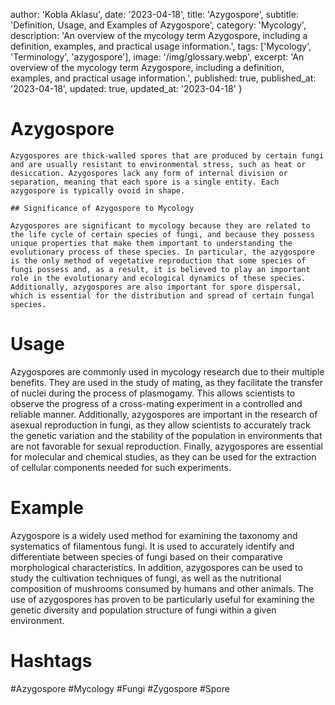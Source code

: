 
  author: 'Kobla Aklasu',
  date: '2023-04-18',
  title: 'Azygospore',
  subtitle: 'Definition, Usage, and Examples of Azygospore',
  category: 'Mycology',
  description: 'An overview of the mycology term Azygospore, including a definition, examples, and practical usage information.',
  tags: ['Mycology', 'Terminology', 'azygospore'],
  image: '/img/glossary.webp',
  excerpt: 'An overview of the mycology term Azygospore, including a definition, examples, and practical usage information.',
  published: true,
  published_at: '2023-04-18',
  updated: true,
  updated_at: '2023-04-18'
}




# Azygospore
    
    Azygospores are thick-walled spores that are produced by certain fungi and are usually resistant to environmental stress, such as heat or desiccation. Azygospores lack any form of internal division or separation, meaning that each spore is a single entity. Each azygospore is typically ovoid in shape.
    
    ## Significance of Azygospore to Mycology
    
    Azygospores are significant to mycology because they are related to the life cycle of certain species of fungi, and because they possess unique properties that make them important to understanding the evolutionary process of these species. In particular, the azygospore is the only method of vegetative reproduction that some species of fungi possess and, as a result, it is believed to play an important role in the evolutionary and ecological dynamics of these species. Additionally, azygospores are also important for spore dispersal, which is essential for the distribution and spread of certain fungal species.

# Usage

Azygospores are commonly used in mycology research due to their multiple benefits. They are used in the study of mating, as they facilitate the transfer of nuclei during the process of plasmogamy. This allows scientists to observe the progress of a cross-mating experiment in a controlled and reliable manner. Additionally, azygospores are important in the research of asexual reproduction in fungi, as they allow scientists to accurately track the genetic variation and the stability of the population in environments that are not favorable for sexual reproduction. Finally, azygospores are essential for molecular and chemical studies, as they can be used for the extraction of cellular components needed for such experiments.

# Example

Azygospore is a widely used method for examining the taxonomy and systematics of filamentous fungi. It is used to accurately identify and differentiate between species of fungi based on their comparative morphological characteristics. In addition, azygospores can be used to study the cultivation techniques of fungi, as well as the nutritional composition of mushrooms consumed by humans and other animals. The use of azygospores has proven to be particularly useful for examining the genetic diversity and population structure of fungi within a given environment.

# Hashtags

#Azygospore #Mycology #Fungi #Zygospore #Spore

